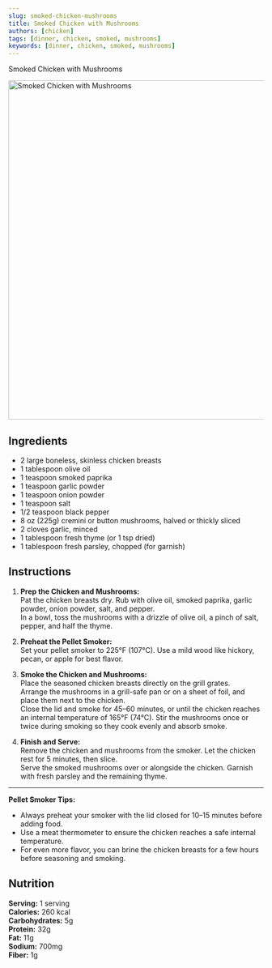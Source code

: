 ```yaml
---
slug: smoked-chicken-mushrooms
title: Smoked Chicken with Mushrooms
authors: [chicken]
tags: [dinner, chicken, smoked, mushrooms]
keywords: [dinner, chicken, smoked, mushrooms]
---
```


Smoked Chicken with Mushrooms

<img src="https://images.unsplash.com/photo-1504674900247-0877df9cc836?auto=format&fit=crop&w=800&q=80" alt="Smoked Chicken with Mushrooms" width="800" height="670" />
<!-- truncate -->

## Ingredients

- 2 large boneless, skinless chicken breasts
- 1 tablespoon olive oil
- 1 teaspoon smoked paprika
- 1 teaspoon garlic powder
- 1 teaspoon onion powder
- 1 teaspoon salt
- 1/2 teaspoon black pepper
- 8 oz (225g) cremini or button mushrooms, halved or thickly sliced
- 2 cloves garlic, minced
- 1 tablespoon fresh thyme (or 1 tsp dried)
- 1 tablespoon fresh parsley, chopped (for garnish)

## Instructions

1. **Prep the Chicken and Mushrooms:**  
   Pat the chicken breasts dry. Rub with olive oil, smoked paprika, garlic powder, onion powder, salt, and pepper.  
   In a bowl, toss the mushrooms with a drizzle of olive oil, a pinch of salt, pepper, and half the thyme.

2. **Preheat the Pellet Smoker:**  
   Set your pellet smoker to 225°F (107°C). Use a mild wood like hickory, pecan, or apple for best flavor.

3. **Smoke the Chicken and Mushrooms:**  
   Place the seasoned chicken breasts directly on the grill grates.  
   Arrange the mushrooms in a grill-safe pan or on a sheet of foil, and place them next to the chicken.  
   Close the lid and smoke for 45–60 minutes, or until the chicken reaches an internal temperature of 165°F (74°C). Stir the mushrooms once or twice during smoking so they cook evenly and absorb smoke.

4. **Finish and Serve:**  
   Remove the chicken and mushrooms from the smoker. Let the chicken rest for 5 minutes, then slice.  
   Serve the smoked mushrooms over or alongside the chicken. Garnish with fresh parsley and the remaining thyme.

---

**Pellet Smoker Tips:**  
- Always preheat your smoker with the lid closed for 10–15 minutes before adding food.  
- Use a meat thermometer to ensure the chicken reaches a safe internal temperature.  
- For even more flavor, you can brine the chicken breasts for a few hours before seasoning and smoking.

## Nutrition
**Serving:** 1 serving  
**Calories:** 260 kcal  
**Carbohydrates:** 5g  
**Protein:** 32g  
**Fat:** 11g  
**Sodium:** 700mg  
**Fiber:** 1g